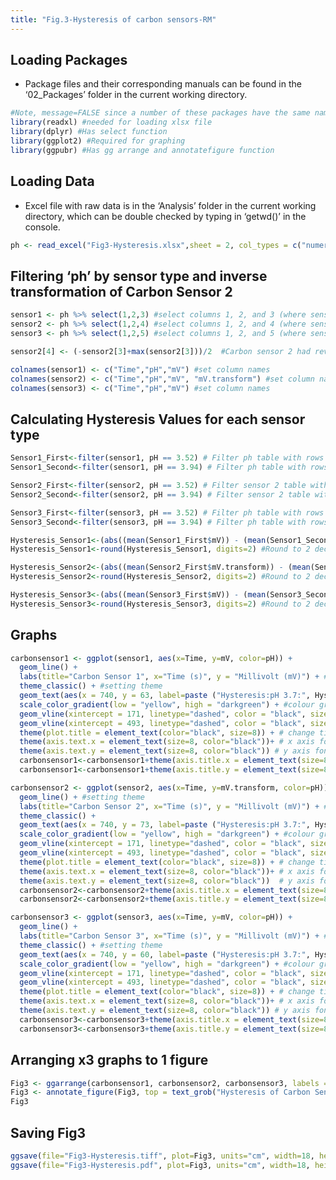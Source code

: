 ---
title: "Fig.3-Hysteresis of carbon sensors-RM"
---

## Loading Packages
- Package files and their corresponding manuals can be found in the '02_Packages' folder in the current working directory.
```{r include=TRUE, error=FALSE,warning=FALSE,echo=FALSE}
#Note, message=FALSE since a number of these packages have the same named functions.
library(readxl) #needed for loading xlsx file
library(dplyr) #Has select function
library(ggplot2) #Required for graphing
library(ggpubr) #Has gg arrange and annotatefigure function
```

## Loading Data
- Excel file with raw data is in the 'Analysis' folder in the current working directory, which can be double checked by typing in 'getwd()' in the console.
```{r include=TRUE, message=FALSE, warning=FALSE, echo=FALSE}
ph <- read_excel("Fig3-Hysteresis.xlsx",sheet = 2, col_types = c("numeric", "numeric","numeric","numeric","numeric")) #load data and define column type, all five columns are numeric
```

## Filtering 'ph' by sensor type and inverse transformation of Carbon Sensor 2
```{r}
sensor1 <- ph %>% select(1,2,3) #select columns 1, 2, and 3 (where sensor 1 mV values are)
sensor2 <- ph %>% select(1,2,4) #select columns 1, 2, and 4 (where sensor 2 mV values are)
sensor3 <- ph %>% select(1,2,5) #select columns 1, 2, and 5 (where sensor 3 mV values are

sensor2[4] <- (-sensor2[3]+max(sensor2[3]))/2  #Carbon sensor 2 had reverse wiring so - inverse transformed mV to create a new column sensor2[4]. Formaula:(- negative mV + max mV) / 2

colnames(sensor1) <- c("Time","pH","mV") #set column names
colnames(sensor2) <- c("Time","pH","mV", "mV.transform") #set column names
colnames(sensor3) <- c("Time","pH","mV") #set column names
```


## Calculating Hysteresis Values for each sensor type
```{r}
Sensor1_First<-filter(sensor1, pH == 3.52) # Filter ph table with rows with pH:3.52 (171-236s) 
Sensor1_Second<-filter(sensor1, pH == 3.94) # Filter ph table with rows with pH 3.94 (Time 693-746s)

Sensor2_First<-filter(sensor2, pH == 3.52) # Filter sensor 2 table with rows with pH:3.52 (171-236s) 
Sensor2_Second<-filter(sensor2, pH == 3.94) # Filter sensor 2 table with rows with pH 3.94 (693-746s)

Sensor3_First<-filter(sensor3, pH == 3.52) # Filter ph table with rows with pH:3.52 (171-236s) 
Sensor3_Second<-filter(sensor3, pH == 3.94) # Filter ph table with rows with pH 3.94 (Time 693-746s)

Hysteresis_Sensor1<-(abs((mean(Sensor1_First$mV)) - (mean(Sensor1_Second$mV)))) #For Sensor 1 (Sensor.1 column) output the difference in mean mV between pH3.52 and pH3.94 and use the abs function to transform negative to positive value if needed.
Hysteresis_Sensor1<-round(Hysteresis_Sensor1, digits=2) #Round to 2 decimal points

Hysteresis_Sensor2<-(abs((mean(Sensor2_First$mV.transform)) - (mean(Sensor2_Second$mV.transform)))) #For Sensor 2 (mV.transform) output the difference in mean mV between pH3.52 and pH3.74 and use the abs function to transform negative to positive value if needed.
Hysteresis_Sensor2<-round(Hysteresis_Sensor2, digits=2) #Round to 2 decimal points

Hysteresis_Sensor3<-(abs((mean(Sensor3_First$mV)) - (mean(Sensor3_Second$mV)))) #For Sensor 3 (Sensor.3 column) output the difference in mean mV between pH3.52 and pH3.74 and use the abs function to transform negative to positive value if needed.
Hysteresis_Sensor3<-round(Hysteresis_Sensor3, digits=2) #Round to 2 decimal points
```


## Graphs
```{r}
carbonsensor1 <- ggplot(sensor1, aes(x=Time, y=mV, color=pH)) +
  geom_line() +
  labs(title="Carbon Sensor 1", x="Time (s)", y = "Millivolt (mV)") + #Setting title and axis
  theme_classic() + #setting theme
  geom_text(aes(x = 740, y = 63, label=paste ("Hysteresis:pH 3.7:", Hysteresis_Sensor1, "mV")), colour="black", size = 3) + #adding in hysteresis value and text
  scale_color_gradient(low = "yellow", high = "darkgreen") + #colour gradient
  geom_vline(xintercept = 171, linetype="dashed", color = "black", size=0.5) + #adding in a dashed line at 171s (where pH was increased)
  geom_vline(xintercept = 493, linetype="dashed", color = "black", size=0.5) + #adding in a dashed line at 493s (where pH was decreased)
  theme(plot.title = element_text(color="black", size=8)) + # change title font size
  theme(axis.text.x = element_text(size=8, color="black"))+ # x axis font size and color
  theme(axis.text.y = element_text(size=8, color="black")) # y axis font size and color
  carbonsensor1<-carbonsensor1+theme(axis.title.x = element_text(size=8, color="black")) #changing x axis label font size and color
  carbonsensor1<-carbonsensor1+theme(axis.title.y = element_text(size=8, color="black")) #changing x axis label font size and color

carbonsensor2 <- ggplot(sensor2, aes(x=Time, y=mV.transform, color=pH)) +
  geom_line() + #setting theme
  labs(title="Carbon Sensor 2", x="Time (s)", y = "Millivolt (mV)") + #Setting title and axis
  theme_classic() +
  geom_text(aes(x = 740, y = 73, label=paste ("Hysteresis:pH 3.7:", Hysteresis_Sensor2, "mV")), colour="black", size = 3) + #adding in hysteresis value and text
  scale_color_gradient(low = "yellow", high = "darkgreen") + #colour gradient
  geom_vline(xintercept = 171, linetype="dashed", color = "black", size=0.5) + #adding in a dashed line at 171s (where pH was increased)
  geom_vline(xintercept = 493, linetype="dashed", color = "black", size=0.5) + #adding in a dashed line at 493s (where pH was decreased)
  theme(plot.title = element_text(color="black", size=8)) + # change title font size
  theme(axis.text.x = element_text(size=8, color="black"))+ # x axis font size and color
  theme(axis.text.y = element_text(size=8, color="black"))  # y axis font size and color
  carbonsensor2<-carbonsensor2+theme(axis.title.x = element_text(size=8, color="black")) #changing x axis label font size and color
  carbonsensor2<-carbonsensor2+theme(axis.title.y = element_text(size=8, color="black")) #changing x axis label font size and color

carbonsensor3 <- ggplot(sensor3, aes(x=Time, y=mV, color=pH)) +
  geom_line() +
  labs(title="Carbon Sensor 3", x="Time (s)", y = "Millivolt (mV)") + #Setting title and axis
  theme_classic() + #setting theme
  geom_text(aes(x = 740, y = 60, label=paste ("Hysteresis:pH 3.7:", Hysteresis_Sensor3, "mV")), colour="black", size = 3) + #adding in hysteresis value and text
  scale_color_gradient(low = "yellow", high = "darkgreen") + #colour gradient
  geom_vline(xintercept = 171, linetype="dashed", color = "black", size=0.5) + #adding in a dashed line at 171s (where pH was increased)
  geom_vline(xintercept = 493, linetype="dashed", color = "black", size=0.5) + #adding in a dashed line at 493s (where pH was decreased)
  theme(plot.title = element_text(color="black", size=8)) + # change title font size
  theme(axis.text.x = element_text(size=8, color="black"))+ # x axis font size and color
  theme(axis.text.y = element_text(size=8, color="black")) # y axis font size and color
  carbonsensor3<-carbonsensor3+theme(axis.title.x = element_text(size=8, color="black")) #changing x axis label font size and color
  carbonsensor3<-carbonsensor3+theme(axis.title.y = element_text(size=8, color="black")) #changing x axis label font size and color
```

## Arranging x3 graphs to 1 figure
```{r}
Fig3 <- ggarrange(carbonsensor1, carbonsensor2, carbonsensor3, labels = c("a", "b", "c"), ncol = 1, nrow = 3)
Fig3 <- annotate_figure(Fig3, top = text_grob("Hysteresis of Carbon Sensors 1, 2, and 3", color = "black", face = "bold", size = 8)) #Adding a main title above the panels
Fig3
```
## Saving Fig3
```{r}        
ggsave(file="Fig3-Hysteresis.tiff", plot=Fig3, units="cm", width=18, height=12, compression='lzw')
ggsave(file="Fig3-Hysteresis.pdf", plot=Fig3, units="cm", width=18, height=12)
```

